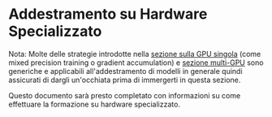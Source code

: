 <!--Copyright 2022 The HuggingFace Team. All rights reserved.

Licensed under the Apache License, Version 2.0 (the "License"); you may not use this file except in compliance with
the License. You may obtain a copy of the License at

http://www.apache.org/licenses/LICENSE-2.0

Unless required by applicable law or agreed to in writing, software distributed under the License is distributed on
an "AS IS" BASIS, WITHOUT WARRANTIES OR CONDITIONS OF ANY KIND, either express or implied. See the License for the
-->

# Addestramento su Hardware Specializzato

<Tip>

 Nota: Molte delle strategie introdotte nella [sezione sulla GPU singola](perf_train_gpu_one) (come mixed precision training o gradient accumulation) e [sezione multi-GPU](perf_train_gpu_many) sono generiche e applicabili all'addestramento di modelli in generale quindi assicurati di dargli un'occhiata prima di immergerti in questa sezione.

</Tip>

Questo documento sarà presto completato con informazioni su come effettuare la formazione su hardware specializzato.
